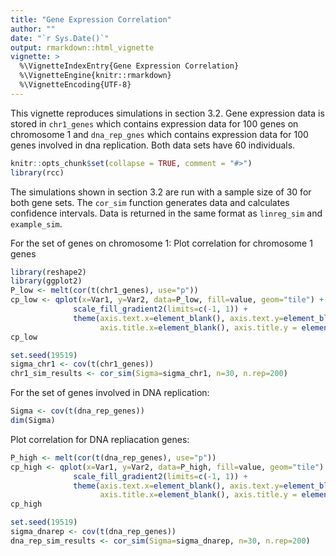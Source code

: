 ```yaml
---
title: "Gene Expression Correlation"
author: ""
date: "`r Sys.Date()`"
output: rmarkdown::html_vignette
vignette: >
  %\VignetteIndexEntry{Gene Expression Correlation}
  %\VignetteEngine{knitr::rmarkdown}
  %\VignetteEncoding{UTF-8}
---
```


This vignette reproduces simulations in section 3.2. Gene expression data is stored in `chr1_genes` which contains expression data for 100 genes on chromosome 1 and `dna_rep_gnes` which contains expression data for 100 genes involved in dna replication. Both data sets have 60 individuals.

```r
knitr::opts_chunk$set(collapse = TRUE, comment = "#>")
library(rcc)
```

The simulations shown in section 3.2 are run with a sample size of 30 for both gene sets. The `cor_sim` function generates data and calculates confidence intervals. Data is returned in the same format as `linreg_sim` and `example_sim`.

For the set of genes on chromosome 1:
Plot correlation for chromosome 1 genes
```r
library(reshape2)
library(ggplot2)
P_low <- melt(cor(t(chr1_genes), use="p"))
cp_low <- qplot(x=Var1, y=Var2, data=P_low, fill=value, geom="tile") + 
              scale_fill_gradient2(limits=c(-1, 1)) + 
              theme(axis.text.x=element_blank(), axis.text.y=element_blank(), 
                    axis.title.x=element_blank(), axis.title.y = element_blank())
cp_low
```

```r
set.seed(19519)
sigma_chr1 <- cov(t(chr1_genes))
chr1_sim_results <- cor_sim(Sigma=sigma_chr1, n=30, n.rep=200)
```


For the set of genes involved in DNA replication:
```r
Sigma <- cov(t(dna_rep_genes))
dim(Sigma)
```
Plot correlation for DNA repliacation genes:
```r
P_high <- melt(cor(t(dna_rep_genes), use="p"))
cp_high <- qplot(x=Var1, y=Var2, data=P_high, fill=value, geom="tile") + 
              scale_fill_gradient2(limits=c(-1, 1)) + 
              theme(axis.text.x=element_blank(), axis.text.y=element_blank(), 
                    axis.title.x=element_blank(), axis.title.y = element_blank())
cp_high
```


```r
set.seed(19519)
sigma_dnarep <- cov(t(dna_rep_genes))
dna_rep_sim_results <- cor_sim(Sigma=sigma_dnarep, n=30, n.rep=200)
```
